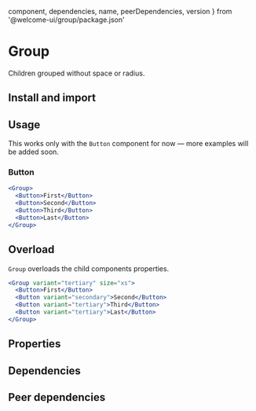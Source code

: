 
  component,
  dependencies,
  name,
  peerDependencies,
  version
} from '@welcome-ui/group/package.json'

# Group

<tagversion version={version} name={name} component={component} />

Children grouped without space or radius.

## Install and import

<usage component={component} name={name} peerDependencies={peerDependencies} />

## Usage

This works only with the `Button` component for now — more examples will be added soon.

### Button

```jsx
<Group>
  <Button>First</Button>
  <Button>Second</Button>
  <Button>Third</Button>
  <Button>Last</Button>
</Group>
```

## Overload

`Group` overloads the child components properties.

```jsx
<Group variant="tertiary" size="xs">
  <Button>First</Button>
  <Button variant="secondary">Second</Button>
  <Button variant="tertiary">Third</Button>
  <Button variant="tertiary">Last</Button>
</Group>
```

## Properties

<props propTypes={props.propTypes.Group} />

## Dependencies

<dependencies dependencies={dependencies} />

## Peer dependencies

<dependencies dependencies={peerDependencies} />
